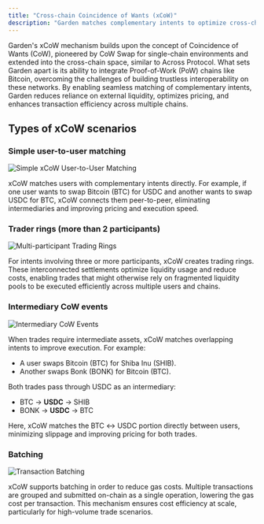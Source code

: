 ```yaml
---
title: "Cross-chain Coincidence of Wants (xCoW)"
description: "Garden matches complementary intents to optimize cross-chain trades and reduce reliance on external liquidity"
---
```


Garden's xCoW mechanism builds upon the concept of Coincidence of Wants (CoW), pioneered by CoW Swap for single-chain environments and extended into the cross-chain space, similar to Across Protocol. What sets Garden apart is its ability to integrate Proof-of-Work (PoW) chains like Bitcoin, overcoming the challenges of building trustless interoperability on these networks. By enabling seamless matching of complementary intents, Garden reduces reliance on external liquidity, optimizes pricing, and enhances transaction efficiency across multiple chains.

## Types of xCoW scenarios

### Simple user-to-user matching

<Frame>
  <img src="/images/xcow-simple.png" alt="Simple xCoW User-to-User Matching" />
</Frame>

xCoW matches users with complementary intents directly. For example, if one user wants to swap Bitcoin (BTC) for USDC and another wants to swap USDC for BTC, xCoW connects them peer-to-peer, eliminating intermediaries and improving pricing and execution speed.

### Trader rings (more than 2 participants)

<Frame>
  <img src="/images/xcow-multi.png" alt="Multi-participant Trading Rings" />
</Frame>

For intents involving three or more participants, xCoW creates trading rings. These interconnected settlements optimize liquidity usage and reduce costs, enabling trades that might otherwise rely on fragmented liquidity pools to be executed efficiently across multiple users and chains.

### Intermediary CoW events

<Frame>
  <img src="/images/xcow-intermediate.png" alt="Intermediary CoW Events" />
</Frame>

When trades require intermediate assets, xCoW matches overlapping intents to improve execution. For example:

- A user swaps Bitcoin (BTC) for Shiba Inu (SHIB).
- Another swaps Bonk (BONK) for Bitcoin (BTC).

Both trades pass through USDC as an intermediary:

- BTC → **USDC** → SHIB
- BONK → **USDC** → BTC

Here, xCoW matches the BTC ↔ USDC portion directly between users, minimizing slippage and improving pricing for both trades.

### Batching

<Frame>
  <img src="/images/xcow-batching.png" alt="Transaction Batching" />
</Frame>

xCoW supports batching in order to reduce gas costs. Multiple transactions are grouped and submitted on-chain as a single operation, lowering the gas cost per transaction. This mechanism ensures cost efficiency at scale, particularly for high-volume trade scenarios. 
